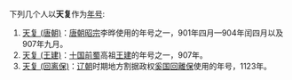 下列几个人以'''天复'''作为[[年号|年号]]:

# [[天复_(唐朝)|天复 (唐朝)]]：[[唐朝|唐朝]][[唐昭宗|昭宗]]李晔使用的年号之一，901年四月—904年闰四月以及907年九月。
# [[天复_(唐朝)|天复 (王建)]]：[[五代十国|十国]][[前蜀|前蜀]]高祖[[王建_(前蜀)|王建]]的年号之一，907年。
# [[回離保|天复 (回离保)]]：[[辽朝|辽朝]]时期地方割据政权[[奚_(萧干)|奚国]][[回離保|回離保]]使用的年号，1123年。

{{消歧义|T|Cat=年号消歧义}}